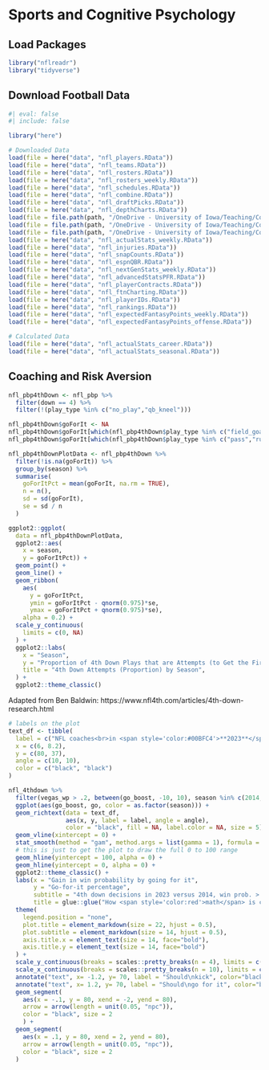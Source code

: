 # Sports and Cognitive Psychology {#sec-sportsCognitivePsychology}

## Load Packages {#sec-loadPackages}

```r
library("nflreadr")
library("tidyverse")
```

## Download Football Data {#sec-downloadFootballData}

```r
#| eval: false
#| include: false

library("here")

# Downloaded Data
load(file = here("data", "nfl_players.RData"))
load(file = here("data", "nfl_teams.RData"))
load(file = here("data", "nfl_rosters.RData"))
load(file = here("data", "nfl_rosters_weekly.RData"))
load(file = here("data", "nfl_schedules.RData"))
load(file = here("data", "nfl_combine.RData"))
load(file = here("data", "nfl_draftPicks.RData"))
load(file = here("data", "nfl_depthCharts.RData"))
load(file = file.path(path, "/OneDrive - University of Iowa/Teaching/Courses/Fantasy Football/Data/nfl_pbp.RData", fsep = ""))
load(file = file.path(path, "/OneDrive - University of Iowa/Teaching/Courses/Fantasy Football/Data/nfl_4thdown.RData", fsep = ""))
load(file = file.path(path, "/OneDrive - University of Iowa/Teaching/Courses/Fantasy Football/Data/nfl_participation.RData", fsep = ""))
load(file = here("data", "nfl_actualStats_weekly.RData"))
load(file = here("data", "nfl_injuries.RData"))
load(file = here("data", "nfl_snapCounts.RData"))
load(file = here("data", "nfl_espnQBR.RData"))
load(file = here("data", "nfl_nextGenStats_weekly.RData"))
load(file = here("data", "nfl_advancedStatsPFR.RData"))
load(file = here("data", "nfl_playerContracts.RData"))
load(file = here("data", "nfl_ftnCharting.RData"))
load(file = here("data", "nfl_playerIDs.RData"))
load(file = here("data", "nfl_rankings.RData"))
load(file = here("data", "nfl_expectedFantasyPoints_weekly.RData"))
load(file = here("data", "nfl_expectedFantasyPoints_offense.RData"))

# Calculated Data
load(file = here("data", "nfl_actualStats_career.RData"))
load(file = here("data", "nfl_actualStats_seasonal.RData"))
```

## Coaching and Risk Aversion {#sec-coachingRiskAversion}

```r
nfl_pbp4thDown <- nfl_pbp %>% 
  filter(down == 4) %>% 
  filter(!(play_type %in% c("no_play","qb_kneel")))

nfl_pbp4thDown$goForIt <- NA
nfl_pbp4thDown$goForIt[which(nfl_pbp4thDown$play_type %in% c("field_goal","punt"))] <- 0
nfl_pbp4thDown$goForIt[which(nfl_pbp4thDown$play_type %in% c("pass","run"))] <- 1

nfl_pbp4thDownPlotData <- nfl_pbp4thDown %>% 
  filter(!is.na(goForIt)) %>% 
  group_by(season) %>% 
  summarise(
    goForItPct = mean(goForIt, na.rm = TRUE),
    n = n(),
    sd = sd(goForIt),
    se = sd / n
  )

ggplot2::ggplot(
  data = nfl_pbp4thDownPlotData,
  ggplot2::aes(
    x = season,
    y = goForItPct)) +
  geom_point() +
  geom_line() +
  geom_ribbon(
    aes(
      y = goForItPct,
      ymin = goForItPct - qnorm(0.975)*se,
      ymax = goForItPct + qnorm(0.975)*se),
    alpha = 0.2) +
  scale_y_continuous(
    limits = c(0, NA)
  ) +
  ggplot2::labs(
    x = "Season",
    y = "Proportion of 4th Down Plays that are Attempts (to Get the First Down)",
    title = "4th Down Attempts (Proportion) by Season",
  ) +
  ggplot2::theme_classic()
```

Adapted from Ben Baldwin: https://www.nfl4th.com/articles/4th-down-research.html

```r
# labels on the plot
text_df <- tibble(
  label = c("NFL coaches<br>in <span style='color:#00BFC4'>**2023**</span>", "NFL coaches<br>in <span style='color:#F8766D'>**2014**</span>"),
  x = c(6, 8.2),
  y = c(80, 37),
  angle = c(10, 10),
  color = c("black", "black")
)

nfl_4thdown %>%
  filter(vegas_wp > .2, between(go_boost, -10, 10), season %in% c(2014, 2023)) %>%
  ggplot(aes(go_boost, go, color = as.factor(season))) + 
  geom_richtext(data = text_df,   
                aes(x, y, label = label, angle = angle), 
                color = "black", fill = NA, label.color = NA, size = 5) + 
  geom_vline(xintercept = 0) +
  stat_smooth(method = "gam", method.args = list(gamma = 1), formula = y ~ s(x, bs = "cs", k = 10), show.legend = F, se = F, linewidth = 4) +
  # this is just to get the plot to draw the full 0 to 100 range
  geom_hline(yintercept = 100, alpha = 0) +
  geom_hline(yintercept = 0, alpha = 0) +
  ggplot2::theme_classic() +
  labs(x = "Gain in win probability by going for it",
       y = "Go-for-it percentage",
       subtitle = "4th down decisions in 2023 versus 2014, win prob. > 20%",
       title = glue::glue("How <span style='color:red'>math</span> is changing football")) +
  theme(
    legend.position = "none",
    plot.title = element_markdown(size = 22, hjust = 0.5),
    plot.subtitle = element_markdown(size = 14, hjust = 0.5),
    axis.title.x = element_text(size = 14, face="bold"),
    axis.title.y = element_text(size = 14, face="bold")
  ) +
  scale_y_continuous(breaks = scales::pretty_breaks(n = 4), limits = c(0, 100), expand = c(0,0)) +
  scale_x_continuous(breaks = scales::pretty_breaks(n = 10), limits = c(-10, 10), expand = c(0,0)) +
  annotate("text", x= -1.2, y= 70, label = "Should\nkick", color="black", size = 5) +
  annotate("text", x= 1.2, y= 70, label = "Should\ngo for it", color="black", size = 5) +
  geom_segment(
    aes(x = -.1, y = 80, xend = -2, yend = 80),
    arrow = arrow(length = unit(0.05, "npc")),
    color = "black", size = 2
    ) +
  geom_segment(
    aes(x = .1, y = 80, xend = 2, yend = 80),
    arrow = arrow(length = unit(0.05, "npc")),
    color = "black", size = 2
  )
```

